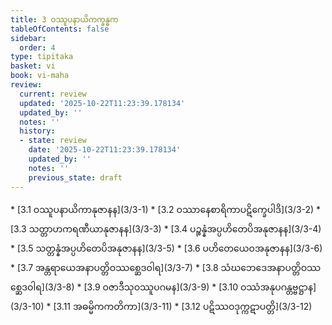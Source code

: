```yaml
---
title: 3 ဝဿူပနာယိကက္ခန္ဓက
tableOfContents: false
sidebar:
  order: 4
type: tipitaka
basket: vi
book: vi-maha
review:
  current: review
  updated: '2025-10-22T11:23:39.178134'
  updated_by: ''
  notes: ''
  history:
  - state: review
    date: '2025-10-22T11:23:39.178134'
    updated_by: ''
    notes: ''
    previous_state: draft
---
```



<ReviewStatus review={frontmatter.review} showDetails={true} />

<HypothesisAnnotation frontmatter={frontmatter} />

<DynamicBreadcrumb />



<TableOfContents book="vi-maha" section="3">
* [3.1 ဝဿူပနာယိကာနုဇာနန](3/3-1)
* [3.2 ဝဿာနေစာရိကာပဋိက္ခေပါဒိ](3/3-2)
* [3.3 သတ္တာဟကရဏီယာနုဇာနန](3/3-3)
* [3.4 ပဉ္စန္နံအပ္ပဟိတေပိအနုဇာနန](3/3-4)
* [3.5 သတ္တန္နံအပ္ပဟိတေပိအနုဇာနန](3/3-5)
* [3.6 ပဟိတေယေဝအနုဇာနန](3/3-6)
* [3.7 အန္တရာယေအနာပတ္တိဝဿစ္ဆေဒဝါရ](3/3-7)
* [3.8 သံဃဘေဒေအနာပတ္တိဝဿစ္ဆေဒဝါရ](3/3-8)
* [3.9 ဝဇာဒီသုဝဿူပဂမန](3/3-9)
* [3.10 ဝဿံအနုပဂန္တဗ္ဗဋ္ဌာန](3/3-10)
* [3.11 အဓမ္မိကကတိကာ](3/3-11)
* [3.12 ပဋိဿဝဒုက္ကဋာပတ္တိ](3/3-12)
</TableOfContents>